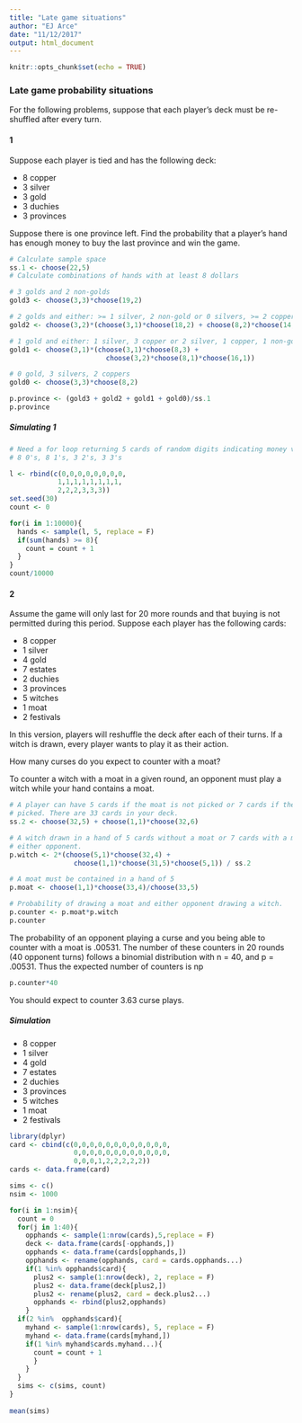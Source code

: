 ```yaml
---
title: "Late game situations"
author: "EJ Arce"
date: "11/12/2017"
output: html_document
---
```


```r
knitr::opts_chunk$set(echo = TRUE)
```

### Late game probability situations

For the following problems, suppose that each player's deck must be re-shuffled after every turn.

#### 1

Suppose each player is tied and has the following deck:

* 8 copper
* 3 silver
* 3 gold
* 3 duchies
* 3 provinces

Suppose there is one province left. Find the probability that a player's hand has enough money to buy the last province and win the game.


```r
# Calculate sample space
ss.1 <- choose(22,5)
# Calculate combinations of hands with at least 8 dollars

# 3 golds and 2 non-golds
gold3 <- choose(3,3)*choose(19,2)

# 2 golds and either: >= 1 silver, 2 non-gold or 0 silvers, >= 2 coppers
gold2 <- choose(3,2)*(choose(3,1)*choose(18,2) + choose(8,2)*choose(14,1))

# 1 gold and either: 1 silver, 3 copper or 2 silver, 1 copper, 1 non-gold
gold1 <- choose(3,1)*(choose(3,1)*choose(8,3) +
                        choose(3,2)*choose(8,1)*choose(16,1))

# 0 gold, 3 silvers, 2 coppers
gold0 <- choose(3,3)*choose(8,2)

p.province <- (gold3 + gold2 + gold1 + gold0)/ss.1
p.province
```

##### Simulating 1

```r
# Need a for loop returning 5 cards of random digits indicating money value
# 8 0's, 8 1's, 3 2's, 3 3's

l <- rbind(c(0,0,0,0,0,0,0,0,
            1,1,1,1,1,1,1,1,
            2,2,2,3,3,3))
set.seed(30)
count <- 0

for(i in 1:10000){
  hands <- sample(l, 5, replace = F)
  if(sum(hands) >= 8){
    count = count + 1
  }
}
count/10000
```


#### 2

Assume the game will only last for 20 more rounds and that buying is not permitted during this period. Suppose each player has the following cards:

* 8 copper
* 1 silver
* 4 gold
* 7 estates
* 2 duchies
* 3 provinces
* 5 witches
* 1 moat
* 2 festivals

In this version, players will reshuffle the deck after each of their turns. If a witch is drawn, every player wants to play it as their action.

How many curses do you expect to counter with a moat?

To counter a witch with a moat in a given round, an opponent must play a witch while your hand contains a moat.

```r
# A player can have 5 cards if the moat is not picked or 7 cards if the moat is
# picked. There are 33 cards in your deck.
ss.2 <- choose(32,5) + choose(1,1)*choose(32,6)

# A witch drawn in a hand of 5 cards without a moat or 7 cards with a moat by 
# either opponent.
p.witch <- 2*(choose(5,1)*choose(32,4) +
                choose(1,1)*choose(31,5)*choose(5,1)) / ss.2

# A moat must be contained in a hand of 5
p.moat <- choose(1,1)*choose(33,4)/choose(33,5)

# Probability of drawing a moat and either opponent drawing a witch.
p.counter <- p.moat*p.witch
p.counter
```

The probability of an opponent playing a curse and you being able to counter with a moat is .00531. The number of these counters in 20 rounds (40 opponent turns) follows a binomial distribution with n = 40, and p = .00531. Thus the expected number of counters is np

```r
p.counter*40
```

You should expect to counter 3.63 curse plays.

##### Simulation

* 8 copper
* 1 silver
* 4 gold
* 7 estates
* 2 duchies
* 3 provinces
* 5 witches
* 1 moat
* 2 festivals

```r
library(dplyr)
card <- cbind(c(0,0,0,0,0,0,0,0,0,0,0,0,
                0,0,0,0,0,0,0,0,0,0,0,0,
                0,0,0,1,2,2,2,2,2))
cards <- data.frame(card)

sims <- c()
nsim <- 1000

for(i in 1:nsim){
  count = 0
  for(j in 1:40){
    opphands <- sample(1:nrow(cards),5,replace = F)
    deck <- data.frame(cards[-opphands,])
    opphands <- data.frame(cards[opphands,])
    opphands <- rename(opphands, card = cards.opphands...)
    if(1 %in% opphands$card){
      plus2 <- sample(1:nrow(deck), 2, replace = F)
      plus2 <- data.frame(deck[plus2,])
      plus2 <- rename(plus2, card = deck.plus2...)
      opphands <- rbind(plus2,opphands)
    }
  if(2 %in%  opphands$card){
    myhand <- sample(1:nrow(cards), 5, replace = F)
    myhand <- data.frame(cards[myhand,])
    if(1 %in% myhand$cards.myhand...){
      count = count + 1
      }
    }
  }
  sims <- c(sims, count)
}
  
mean(sims)
```

